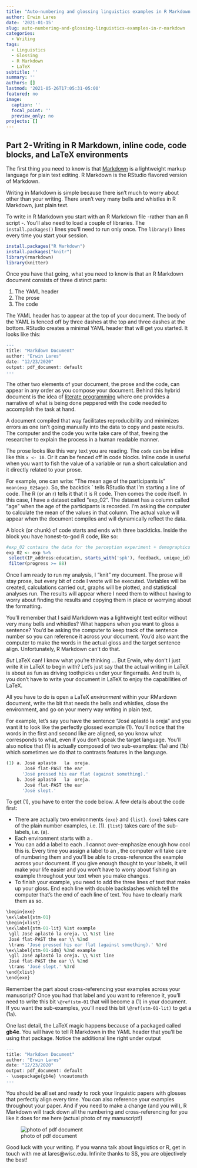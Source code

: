 ```yaml
---
title: "Auto-numbering and glossing linguistics examples in R Markdown - 2"
author: Erwin Lares
date: '2021-01-15'
slug: auto-numbering-and-glossing-linguistics-examples-in-r-markdown
categories:
  - Writing
tags:
  - Linguistics
  - Glossing
  - R Markdown
  - LaTeX
subtitle: ''
summary: ''
authors: []
lastmod: '2021-05-26T17:05:31-05:00'
featured: no
image:
  caption: ''
  focal_point: ''
  preview_only: no
projects: []
---
```

## Part 2 - Writing in R Markdown, inline code, code blocks, and LaTeX environments

The first thing you need to know is that [Markdown](https://www.markdownguide.org/) is a lightweight markup language for plain text editing. R Markdown is the RStudio flavored version of Markdown.

Writing in Markdown is simple because there isn't much to worry about other than your writing. There aren't very many bells and whistles in R Markdown, just plain text.

To write in R Markdown you start with an R Markdown file -rather than an R script -. You'll also need to load a couple of libraries. The `install.packages()` lines you'll need to run only once. The `library()` lines every time you start your session.

```r
install.packages("R Markdown") 
install.packages("knitr")
library(rmarkdown)
library(knitter)
```

Once you have that going, what you need to know is that an R Markdown document consists of three distinct parts:

1. The YAML header
2. The prose 
3. The code

The YAML header has to appear at the top of your document. The body of the YAML is fenced off by three dashes at the top and three dashes at the bottom. RStudio creates a minimal YAML header that will get you started. It looks like this:

```r
---
title: "Markdown Document"
author: "Erwin Lares"
date: "12/23/2020"
output: pdf_document: default
---
```

The other two elements of your document, the prose and the code, can appear in any order as you compose your document. Behind this hybrid document is the idea of [literate programming](https://en.wikipedia.org/wiki/Literate_programming) where one provides a narrative of what is being done peppered with the code needed to accomplish the task at hand.

A document compiled that way facilitates reproducibility and minimizes errors as one isn't going manually into the data to copy and paste results. The computer and the code you write take care of that, freeing the researcher to explain the process in a human readable manner.

The prose looks like this very text you are reading. The `code` can be inline like this `x <- 10`. Or it can be fenced off in code blocks. Inline code is useful when you want to fish the value of a variable or run a short calculation and it directly related to your prose.

For example, one can write: "The mean age of the participants is" `mean(exp_02$age)`. So, the backtick ` tells RStudio that I'm starting a line of code. The R (or an r) tells it that it is R code. Then comes the code itself. In this case, I have a dataset called "exp_02". The dataset has a column called "age" when the age of the participants is recorded. I'm asking the computer to calculate the mean of the values in that column. The actual value will appear when the document compiles and will dynamically reflect the data.

A block (or chunk) of code starts and ends with three backticks. Inside the block you have honest-to-god R code, like so:

```r
#exp_02 contains the data for the perception experiment + demographics + metadata 
exp_02 <- exp %>% 
 select(IP_address:education, starts_with('spk'), feedback, unique_id) %>%
 filter(progress >= 88)
```
 
Once I am ready to run my analysis, I "knit" my document. The prose will stay prose, but every bit of code I wrote will be executed. Variables will be created, calculations carried out, graphs will be plotted, and statistical analyses run. The results will appear where I need them to without having to worry about finding the results and copying them in place or worrying about the formatting.

You'll remember that I said Markdown was a lightweight text editor without very many bells and whistles? What happens when you want to gloss a sentence? You'd be asking the computer to keep track of the sentence number so you can reference it across your document. You'd also want the computer to make the words in the actual gloss and the target sentence align. Unfortunately, R Markdown can't do that.

_But_ LaTeX can! I know what you're thinking … But Erwin, why don't I just write it in LaTeX to begin with? Let's just say that the actual writing in LaTeX is about as fun as driving toothpicks under your fingernails. And truth is, you don't have to write your document in LaTeX to enjoy the capabilities of LaTeX.

All you have to do is open a LaTeX _environment_ within your RMardown document, write the bit that needs the bells and whistles, close the environment, and go on your merry way writing in plain text.

For example, let's say you have the sentence "José aplastó la oreja" and you want it to look like the perfectly glossed example (1). You'll notice that the words in the first and second like are aligned, so you know what corresponds to what, even if you don't speak the target language. You'll also notice that (1) is actually composed of two sub-examples: (1a) and (1b) which sometimes we do that to contrasts features in the language.

```r
(1) a. José aplastó   la  oreja.
       José flat-PAST the ear
      'José pressed his ear flat (against something).'
    b. José aplastó   la  oreja.
       José flat-PAST the ear
      'José slept.'
```

To get (1), you have to enter the code below. A few details about the code first:

* There are actually two environments `{exe}` and `{list}`. `{exe}` takes care of the plain number examples, i.e. (1). `{list}` takes care of the sub-labels, i.e. (a).  
* Each environment starts with a \begin{<environment>} and ends with a \end{<environment>}.  
* You can add a label to each \ex. I cannot over-emphasize enough how cool this is. Every time you assign a label to an \ex, the computer will take care of numbering them and you'll be able to cross-reference the example across your document. If you give enough thought to your labels, it will make your life easier and you won't have to worry about fishing an example throughout your text when you make changes.  
* To finish your example, you need to add the three lines of text that make up your gloss. End each line with double backslashes which tell the computer that's the end of each line of text. You have to clearly mark them as so.


```r
\begin{exe}
\ex\label{stm-01} 
\begin{xlist}
\ex\label{stm-01-lit} %1st example
 \gll José aplastó la oreja. \\ %1st line
 José flat-PAST the ear \\ %2nd
 \trans 'José pressed his ear flat (against something).' %3rd
\ex\label{stm-01-idm} %2nd example
 \gll José aplastó la oreja. \\ %1st line
 José flat-PAST the ear \\ %2nd
 \trans 'José slept.' %3rd
\end{xlist}
\end{exe}

```

Remember the part about cross-referencing your examples across your manuscript? Once you had that label and you want to reference it, you'll need to write this bit `\@ref(stm-01` that will become a (1) in your document. If you want the sub-examples, you'll need this bit `\@ref(stm-01-lit)` to get a (1a).

One last detail, the LaTeX magic happens because of a packaged called **gb4e**. You will have to tell R Markdown in the YAML header that you'll be using that package. Notice the additional line right under output

```r
---
title: "Markdown Document"
author: "Erwin Lares"
date: "12/23/2020"
output: pdf_document: default
- \usepackage{gb4e} \noautomath
---
```

You should be all set and ready to rock your linguistic papers with glosses that perfectly align every time. You can also reference your examples throughout your paper. And if you need to make a change (and you will), R Markdown will track down all the numbering and cross-referencing for you like it does for me here (actual photo of my manuscript!)

![photo of pdf document](images/photo-pdf.png)

Good luck with your writing. If you wanna talk about linguistics or R, get in touch with me at lares@wisc.edu. Infinite thanks to SS, you are objectively the best!
